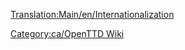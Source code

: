 [[Translation:Main/en/Internationalization]]{{en/-}}
{{en/Bilingual box| ca
| Articles relacionats amb la traducció.
| A listing of articles related to the translation.}}

[[Category:ca/OpenTTD Wiki]]